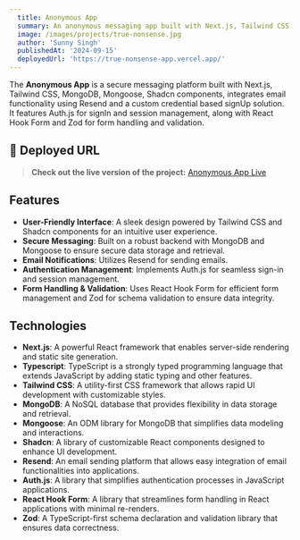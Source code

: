 ```yaml
---
  title: Anonymous App
  summary: An anonymous messaging app built with Next.js, Tailwind CSS, MongoDB, Mongoose, Shadcn, Resend email platform, custom credential signUp, Auth.js for authentication and session management, React Hook Form, and Zod for validation.
  image: /images/projects/true-nonsense.jpg
  author: 'Sunny Singh'
  publishedAt: '2024-09-15'
  deployedUrl: 'https://true-nonsense-app.vercel.app/'
---
```


The **Anonymous App** is a secure messaging platform built with Next.js, Tailwind CSS, MongoDB, Mongoose, Shadcn components, integrates email functionality using Resend and a custom credential based signUp solution. It features Auth.js for signIn and session management, along with React Hook Form and Zod for form handling and validation.

## 🚀 Deployed URL

> **Check out the live version of the project:** <a href="https://true-nonsense-app.vercel.app/" target="_blank" rel="noopener noreferrer">Anonymous App Live</a>

## Features

- **User-Friendly Interface**: A sleek design powered by Tailwind CSS and Shadcn components for an intuitive user experience.
- **Secure Messaging**: Built on a robust backend with MongoDB and Mongoose to ensure secure data storage and retrieval.
- **Email Notifications**: Utilizes Resend for sending emails.
- **Authentication Management**: Implements Auth.js for seamless sign-in and session management.
- **Form Handling & Validation**: Uses React Hook Form for efficient form management and Zod for schema validation to ensure data integrity.

## Technologies

- **Next.js**: A powerful React framework that enables server-side rendering and static site generation.
- **Typescript**: TypeScript is a strongly typed programming language that extends JavaScript by adding static typing and other features.
- **Tailwind CSS**: A utility-first CSS framework that allows rapid UI development with customizable styles.
- **MongoDB**: A NoSQL database that provides flexibility in data storage and retrieval.
- **Mongoose**: An ODM library for MongoDB that simplifies data modeling and interactions.
- **Shadcn**: A library of customizable React components designed to enhance UI development.
- **Resend**: An email sending platform that allows easy integration of email functionalities into applications.
- **Auth.js**: A library that simplifies authentication processes in JavaScript applications.
- **React Hook Form**: A library that streamlines form handling in React applications with minimal re-renders.
- **Zod**: A TypeScript-first schema declaration and validation library that ensures data correctness.
